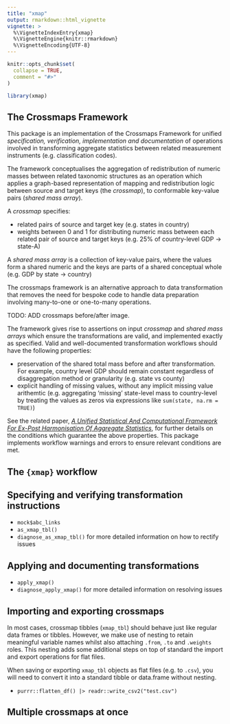 ```yaml
---
title: "xmap"
output: rmarkdown::html_vignette
vignette: >
  %\VignetteIndexEntry{xmap}
  %\VignetteEngine{knitr::rmarkdown}
  %\VignetteEncoding{UTF-8}
---
```


```r
knitr::opts_chunk$set(
  collapse = TRUE,
  comment = "#>"
)
```

```r
library(xmap)
```

## The Crossmaps Framework

This package is an implementation of the Crossmaps Framework for unified _specification, verification, implementation and documentation_ of operations involved in transforming aggregate statistics between related measurement instruments (e.g. classification codes).

The framework conceptualises the aggregation of redistribution of numeric masses between related taxonomic structures as an operation which applies a graph-based representation of mapping and redistribution logic between source and target keys (the *crossmap*), to conformable key-value pairs (*shared mass array*).

A *crossmap* specifies:

- related pairs of source and target key (e.g. states in country)
- weights between 0 and 1 for distributing numeric mass between each related pair of source and target keys (e.g. 25% of country-level GDP -> state-A)

A *shared mass array* is a collection of key-value pairs, where the values form a shared numeric and the keys are parts of a shared conceptual whole (e.g. GDP by state -> country)

The crossmaps framework is an alternative approach to data transformation that removes the need for bespoke code to handle data preparation involving many-to-one or one-to-many operations.

TODO: ADD crossmaps before/after image.

The framework gives rise to assertions on input *crossmap* and *shared mass arrays* which ensure the transformations are valid, and implemented exactly as specified. Valid and well-documented transformation workflows should have the following properties:

- preservation of the shared total mass before and after transformation. For example, country level GDP should remain constant regardless of disaggregation method or granularity (e.g. state vs county)
- explicit handling of missing values, without any implicit missing value arithemtic (e.g. aggregating 'missing' state-level mass to country-level by treating the values as zeros via expressions like `sum(state, na.rm = TRUE)`)

See the related paper, [*A Unified Statistical And Computational Framework For Ex-Post Harmonisation Of Aggregate Statistics*](https://arxiv.org/abs/2406.14163), for further details on the conditions which guarantee the above properties. This package implements workflow warnings and errors to ensure relevant conditions are met.

## The `{xmap}` workflow

## Specifying and verifying transformation instructions

- `mock$abc_links`
- `as_xmap_tbl()`
- `diagnose_as_xmap_tbl()` for more detailed information on how to rectify issues

## Applying and documenting transformations

- `apply_xmap()`
- `diagnose_apply_xmap()` for more detailed information on resolving issues

## Importing and exporting crossmaps

In most cases, crossmap tibbles (`xmap_tbl`) should behave just like regular data frames or tibbles. However, we make use of nesting to retain meaningful variable names whilst also attaching `.from`, `.to` and `.weights` roles. This nesting adds some additional steps on top of standard the import and export operations for flat files.

When saving or exporting `xmap_tbl` objects as flat files (e.g. to `.csv`), you will need to convert it into a standard tibble or data.frame without nesting.

- `purrr::flatten_df() |> readr::write_csv2("test.csv")`

## Multiple crossmaps at once